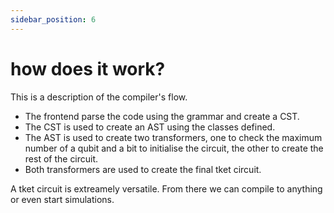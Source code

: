 ```yaml
---
sidebar_position: 6
---
```


# how does it work?
This is a description of the compiler's flow.
<DotRenderer dot={graph} />
- The frontend parse the code using the grammar and create a CST.
- The CST is used to create an AST using the classes defined.
- The AST is used to create two transformers, one to check the maximum number of a qubit and a bit to initialise the circuit, the other to create the rest of the circuit.
- Both transformers are used to create the final tket circuit.

A tket circuit is extreamely versatile. From there we can compile to anything or even start simulations.
